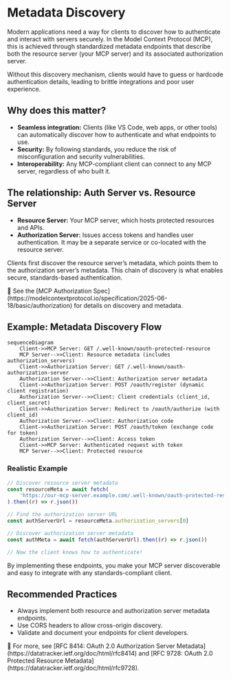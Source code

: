 # Metadata Discovery

Modern applications need a way for clients to discover how to authenticate and interact with servers securely. In the Model Context Protocol (MCP), this is achieved through standardized metadata endpoints that describe both the resource server (your MCP server) and its associated authorization server.

Without this discovery mechanism, clients would have to guess or hardcode authentication details, leading to brittle integrations and poor user experience.

## Why does this matter?

- **Seamless integration:** Clients (like VS Code, web apps, or other tools) can automatically discover how to authenticate and what endpoints to use.
- **Security:** By following standards, you reduce the risk of misconfiguration and security vulnerabilities.
- **Interoperability:** Any MCP-compliant client can connect to any MCP server, regardless of who built it.

## The relationship: Auth Server vs. Resource Server

- **Resource Server:** Your MCP server, which hosts protected resources and APIs.
- **Authorization Server:** Issues access tokens and handles user authentication. It may be a separate service or co-located with the resource server.

Clients first discover the resource server’s metadata, which points them to the authorization server’s metadata. This chain of discovery is what enables secure, standards-based authentication.

<callout-info>
	📜 See the [MCP Authorization
	Spec](https://modelcontextprotocol.io/specification/2025-06-18/basic/authorization)
	for details on discovery and metadata.
</callout-info>

## Example: Metadata Discovery Flow

```mermaid
sequenceDiagram
	Client->>MCP Server: GET /.well-known/oauth-protected-resource
	MCP Server-->>Client: Resource metadata (includes authorization_servers)
	Client->>Authorization Server: GET /.well-known/oauth-authorization-server
	Authorization Server-->>Client: Authorization server metadata
	Client->>Authorization Server: POST /oauth/register (dynamic client registration)
	Authorization Server-->>Client: Client credentials (client_id, client_secret)
	Client->>Authorization Server: Redirect to /oauth/authorize (with client_id)
	Authorization Server-->>Client: Authorization code
	Client->>Authorization Server: POST /oauth/token (exchange code for token)
	Authorization Server-->>Client: Access token
	Client->>MCP Server: Authenticated request with token
	MCP Server-->>Client: Protected resource
```

### Realistic Example

```ts
// Discover resource server metadata
const resourceMeta = await fetch(
	'https://our-mcp-server.example.com/.well-known/oauth-protected-resource',
).then((r) => r.json())

// Find the authorization server URL
const authServerUrl = resourceMeta.authorization_servers[0]

// Discover authorization server metadata
const authMeta = await fetch(authServerUrl).then((r) => r.json())

// Now the client knows how to authenticate!
```

<callout-success>
	By implementing these endpoints, you make your MCP server discoverable and
	easy to integrate with any standards-compliant client.
</callout-success>

## Recommended Practices

- Always implement both resource and authorization server metadata endpoints.
- Use CORS headers to allow cross-origin discovery.
- Validate and document your endpoints for client developers.

<callout-muted>
	📜 For more, see [RFC 8414: OAuth 2.0 Authorization Server
	Metadata](https://datatracker.ietf.org/doc/html/rfc8414) and [RFC 9728: OAuth
	2.0 Protected Resource
	Metadata](https://datatracker.ietf.org/doc/html/rfc9728).
</callout-muted>
